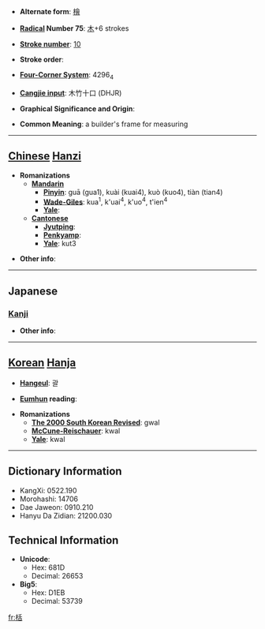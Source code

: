 * '''Alternate form''': [[檜]]

* '''[[Wiktionary:Chinese radical index| Radical]] Number 75''': [[Wiktionary:Chinese radical index 木|木]]+6 strokes

* '''[[Wiktionary:Chinese total strokes index|Stroke number]]''': [[Wiktionary:Chinese total strokes index 10|10]]

* '''Stroke order''': 

* '''[[Wiktionary:Chinese four corner index|Four-Corner System]]''': 4296<sub>4</sub>

* '''[[Wiktionary:Chinese Cangjie index|Cangjie input]]''': 木竹十口 (DHJR)

* '''Graphical Significance and Origin''': 

* '''Common Meaning''': a builder's frame for measuring

----

== [[Chinese]] [[Hanzi]] ==

* '''Romanizations'''
** '''[[Mandarin]]'''
*** '''[[Pinyin]]''': guā (gua1), kuài (kuai4), kuò (kuo4), tiàn (tian4)
*** '''[[Wade-Giles]]''': kua<sup>1</sup>, k'uai<sup>4</sup>, k'uo<sup>4</sup>, t'ien<sup>4</sup>
*** '''[[Yale]]''': 
** '''[[Cantonese]]'''
*** '''[[Jyutping]]''':
*** '''[[Penkyamp]]''': 
*** '''[[Yale]]''': kut3

* '''Other info''': 

----

==Japanese==
===[[Kanji]]===
{{kanji|on readings=[[てん]] (ten), [[かつ]] (katsu), [[かち]] (kachi)
|kun readings=[[たきぎ]] (takigi)
}}

* '''Other info''':  

----

== [[Korean]] [[Hanja]] ==

* '''[[Hangeul]]''': 괄

* '''[[Eumhun]] reading''': 

* '''Romanizations'''
** '''[[The 2000 South Korean Revised Romanization|The 2000 South Korean Revised]]''': gwal
** '''[[McCune-Reischauer]]''': kwal
** '''[[Yale]]''': kwal

----

== Dictionary Information ==

* KangXi: 0522.190
* Morohashi: 14706
* Dae Jaweon: 0910.210
* Hanyu Da Zidian: 21200.030

== Technical Information ==

* '''Unicode''':
** Hex: 681D
** Decimal: 26653
* '''Big5''':
** Hex: D1EB
** Decimal: 53739

[[fr:栝]]